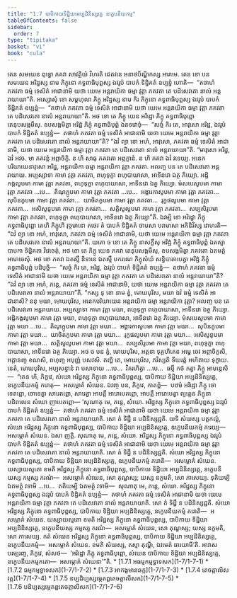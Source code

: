 ```yaml
---
title: "1.7 បាបិកាយទិដ្ឋិយាអប្បដិនិស្សគ្គេ ឧក្ខេបនីយកម្ម"
tableOfContents: false
sidebar:
  order: 7
type: "tipitaka"
basket: "vi"
book: "cula"
---
```



<DynamicBreadcrumb />

<Division number="65" book="cula">

<Paragraph number="297" book="cula">
តេន សមយេន ពុទ្ធោ ភគវា សាវត្ថិយំ វិហរតិ ជេតវនេ អនាថបិណ្ឌិកស្ស អារាមេ. តេន ខោ បន សមយេន អរិដ្ឋស្ស នាម ភិក្ខុនោ គទ្ធពាធិបុព្ពស្ស ឯវរូបំ បាបកំ ទិដ្ឋិគតំ ឧប្បន្នំ ហោតិ—  “តថាហំ ភគវតា ធម្មំ ទេសិតំ អាជានាមិ យថា យេមេ អន្តរាយិកា ធម្មា វុត្តា ភគវតា តេ បដិសេវតោ នាលំ អន្តរាយាយា”តិ. អស្សោសុំ ខោ សម្ពហុលា ភិក្ខូ អរិដ្ឋស្ស នាម កិរ ភិក្ខុនោ គទ្ធពាធិបុព្ពស្ស ឯវរូបំ បាបកំ ទិដ្ឋិគតំ ឧប្បន្នំ—  “តថាហំ ភគវតា ធម្មំ ទេសិតំ អាជានាមិ យថា យេមេ អន្តរាយិកា ធម្មា វុត្តា ភគវតា តេ បដិសេវតោ នាលំ អន្តរាយាយា”តិ.


</Paragraph>

<Paragraph number="298" book="cula">
អថ ខោ តេ ភិក្ខូ យេន អរិដ្ឋោ ភិក្ខុ គទ្ធពាធិបុព្ពោ តេនុបសង្កមឹសុ. ឧបសង្កមិត្វា អរិដ្ឋំ ភិក្ខុំ គទ្ធពាធិបុព្ពំ ឯតទវោចុំ—  “សច្ចំ កិរ តេ, អាវុសោ អរិដ្ឋ, ឯវរូបំ បាបកំ ទិដ្ឋិគតំ ឧប្បន្នំ—  តថាហំ ភគវតា ធម្មំ ទេសិតំ អាជានាមិ យថា យេមេ អន្តរាយិកា ធម្មា វុត្តា ភគវតា តេ បដិសេវតោ នាលំ អន្តរាយាយា”តិ? “ឯវំ ព្យា ខោ អហំ, អាវុសោ, ភគវតា ធម្មំ ទេសិតំ អាជានាមិ, យថា យេមេ អន្តរាយិកា ធម្មា វុត្តា ភគវតា តេ បដិសេវតោ នាលំ អន្តរាយាយា”តិ.


</Paragraph>

<Paragraph number="299" book="cula">
“មាវុសោ អរិដ្ឋ, ឯវំ អវច. មា ភគវន្តំ អព្ភាចិក្ខិ. ន ហិ សាធុ ភគវតោ អព្ភក្ខានំ. ន ហិ ភគវា ឯវំ វទេយ្យ. អនេកបរិយាយេនាវុសោ អរិដ្ឋ, អន្តរាយិកា ធម្មា អន្តរាយិកា វុត្តា ភគវតា. អលញ្ច បន តេ បដិសេវតោ អន្តរាយាយ. អប្បស្សាទា កាមា វុត្តា ភគវតា, ពហុទុក្ខា ពហុបាយាសា, អាទីនវោ ឯត្ថ ភិយ្យោ. អដ្ឋិកង្កលូបមា កាមា វុត្តា ភគវតា, ពហុទុក្ខា ពហុបាយាសា, អាទីនវោ ឯត្ថ ភិយ្យោ. មំសបេសូបមា កាមា វុត្តា ភគវតា …បេ…  តិណុក្កូបមា កាមា វុត្តា ភគវតា …បេ…  អង្គារកាសូបមា កាមា វុត្តា ភគវតា…  សុបិនកូបមា កាមា វុត្តា ភគវតា…  យាចិតកូបមា កាមា វុត្តា ភគវតា…  រុក្ខផលូបមា កាមា វុត្តា ភគវតា…  អសិសូនូបមា កាមា វុត្តា ភគវតា…  សត្តិសូលូបមា កាមា វុត្តា ភគវតា…  សប្បសិរូបមា កាមា វុត្តា ភគវតា, ពហុទុក្ខា ពហុបាយាសា, អាទីនវោ ឯត្ថ ភិយ្យោ”តិ.


</Paragraph>

<Paragraph number="300" book="cula">
ឯវម្បិ ខោ អរិដ្ឋោ ភិក្ខុ គទ្ធពាធិបុព្ពោ តេហិ ភិក្ខូហិ វុច្ចមានោ តថេវ តំ បាបកំ ទិដ្ឋិគតំ ថាមសា បរាមាសា អភិនិវិស្ស វោហរតិ—  “ឯវំ ព្យា ខោ អហំ, អាវុសោ, ភគវតា ធម្មំ ទេសិតំ អាជានាមិ, យថា យេមេ អន្តរាយិកា ធម្មា វុត្តា ភគវតា តេ បដិសេវតោ នាលំ អន្តរាយាយា”តិ. យតោ ច ខោ តេ ភិក្ខូ នាសក្ខឹសុ អរិដ្ឋំ ភិក្ខុំ គទ្ធពាធិបុព្ពំ ឯតស្មា បាបកា ទិដ្ឋិគតា វិវេចេតុំ, អថ ខោ តេ ភិក្ខូ យេន ភគវា តេនុបសង្កមឹសុ, ឧបសង្កមិត្វា ភគវតោ ឯតមត្ថំ អារោចេសុំ.


</Paragraph>

<Paragraph number="301" book="cula">
អថ ខោ ភគវា ឯតស្មឹ និទានេ ឯតស្មឹ បករណេ ភិក្ខុសំឃំ សន្និបាតាបេត្វា អរិដ្ឋំ ភិក្ខុំ គទ្ធពាធិបុព្ពំ បដិបុច្ឆិ—  “សច្ចំ កិរ តេ, អរិដ្ឋ, ឯវរូបំ បាបកំ ទិដ្ឋិគតំ ឧប្បន្នំ—  តថាហំ ភគវតា ធម្មំ ទេសិតំ អាជានាមិ យថា យេមេ អន្តរាយិកា ធម្មា វុត្តា ភគវតា តេ បដិសេវតោ នាលំ អន្តរាយាយា”តិ? “ឯវំ ព្យា ខោ អហំ, ភន្តេ, ភគវតា ធម្មំ ទេសិតំ អាជានាមិ, យថា យេមេ អន្តរាយិកា ធម្មា វុត្តា ភគវតា តេ បដិសេវតោ នាលំ អន្តរាយាយា”តិ.


</Paragraph>

<Paragraph number="302" book="cula">
“កស្ស នុ ខោ នាម ត្វំ, មោឃបុរិស, មយា ឯវំ ធម្មំ ទេសិតំ អាជានាសិ? ននុ មយា, មោឃបុរិស, អនេកបរិយាយេន អន្តរាយិកា ធម្មា អន្តរាយិកា វុត្តា? អលញ្ច បន តេ បដិសេវតោ អន្តរាយាយ. អប្បស្សាទា កាមា វុត្តា មយា, ពហុទុក្ខា ពហុបាយាសា, អាទីនវោ ឯត្ថ ភិយ្យោ. អដ្ឋិកង្កលូបមា កាមា វុត្តា មយា, ពហុទុក្ខា ពហុបាយាសា, អាទីនវោ ឯត្ថ ភិយ្យោ. មំសបេសូបមា កាមា វុត្តា មយា …បេ…  តិណុក្កូបមា កាមា វុត្តា មយា…  អង្គារកាសូបមា កាមា វុត្តា មយា…  សុបិនកូបមា កាមា វុត្តា មយា…  យាចិតកូបមា កាមា វុត្តា មយា…  រុក្ខផលូបមា កាមា វុត្តា មយា…  អសិសូនូបមា កាមា វុត្តា មយា…  សត្តិសូលូបមា កាមា វុត្តា មយា…  សប្បសិរូបមា កាមា វុត្តា មយា, ពហុទុក្ខា ពហុបាយាសា, អាទីនវោ ឯត្ថ ភិយ្យោ. អថ ច បន ត្វំ, មោឃបុរិស, អត្តនា ទុគ្គហិតេន អម្ហេ ចេវ អព្ភាចិក្ខសិ, អត្តានញ្ច ខណសិ, ពហុញ្ច អបុញ្ញំ បសវសិ. តញ្ហិ តេ, មោឃបុរិស, ភវិស្សតិ ទីឃរត្តំ អហិតាយ ទុក្ខាយ. នេតំ, មោឃបុរិស, អប្បសន្នានំ វា បសាទាយ …បេ…  វិគរហិត្វា …បេ…  ធម្មឹ កថំ កត្វា ភិក្ខូ អាមន្តេសិ—  “តេន ហិ, ភិក្ខវេ, សំឃោ អរិដ្ឋស្ស ភិក្ខុនោ គទ្ធពាធិបុព្ពស្ស, បាបិកាយ ទិដ្ឋិយា អប្បដិនិស្សគ្គេ, ឧក្ខេបនីយកម្មំ ករោតុ—  អសម្ភោគំ សំឃេន. ឯវញ្ច បន, ភិក្ខវេ, កាតព្ពំ—  បឋមំ អរិដ្ឋោ ភិក្ខុ ចោទេតព្ពោ, ចោទេត្វា សារេតព្ពោ, សារេត្វា អាបត្តឹ អារោបេតព្ពោ, អាបត្តឹ អារោបេត្វា ព្យត្តេន ភិក្ខុនា បដិពលេន សំឃោ ញាបេតព្ពោ—


</Paragraph>

</Division>
<Division number="66" book="cula">

<Paragraph number="303" book="cula">
‘សុណាតុ មេ, ភន្តេ, សំឃោ. អរិដ្ឋស្ស ភិក្ខុនោ គទ្ធពាធិបុព្ពស្ស ឯវរូបំ បាបកំ ទិដ្ឋិគតំ ឧប្បន្នំ—  តថាហំ ភគវតា ធម្មំ ទេសិតំ អាជានាមិ យថា យេមេ អន្តរាយិកា ធម្មា វុត្តា ភគវតា តេ បដិសេវតោ នាលំ អន្តរាយាយាតិ. សោ តំ ទិដ្ឋឹ ន បដិនិស្សជ្ជតិ. យទិ សំឃស្ស បត្តកល្លំ, សំឃោ អរិដ្ឋស្ស ភិក្ខុនោ គទ្ធពាធិបុព្ពស្ស, បាបិកាយ ទិដ្ឋិយា អប្បដិនិស្សគ្គេ, ឧក្ខេបនីយកម្មំ ករេយ្យ—  អសម្ភោគំ សំឃេន. ឯសា ញត្តិ.


</Paragraph>

<Paragraph number="304" book="cula">
សុណាតុ មេ, ភន្តេ, សំឃោ. អរិដ្ឋស្ស ភិក្ខុនោ គទ្ធពាធិបុព្ពស្ស ឯវរូបំ បាបកំ ទិដ្ឋិគតំ ឧប្បន្នំ—  តថាហំ ភគវតា ធម្មំ ទេសិតំ អាជានាមិ យថា យេមេ អន្តរាយិកា ធម្មា វុត្តា ភគវតា តេ បដិសេវតោ នាលំ អន្តរាយាយាតិ. សោ តំ ទិដ្ឋឹ ន បដិនិស្សជ្ជតិ. សំឃោ អរិដ្ឋស្ស ភិក្ខុនោ គទ្ធពាធិបុព្ពស្ស, បាបិកាយ ទិដ្ឋិយា អប្បដិនិស្សគ្គេ, ឧក្ខេបនីយកម្មំ ករោតិ—  អសម្ភោគំ សំឃេន. យស្សាយស្មតោ ខមតិ អរិដ្ឋស្ស ភិក្ខុនោ គទ្ធពាធិបុព្ពស្ស, បាបិកាយ ទិដ្ឋិយា អប្បដិនិស្សគ្គេ, ឧក្ខេបនីយស្ស កម្មស្ស ករណំ—  អសម្ភោគំ សំឃេន, សោ តុណ្ហស្ស; យស្ស នក្ខមតិ, សោ ភាសេយ្យ.


</Paragraph>

<Paragraph number="305" book="cula">
ទុតិយម្បិ ឯតមត្ថំ វទាមិ …បេ…  តតិយម្បិ ឯតមត្ថំ វទាមិ—  សុណាតុ មេ, ភន្តេ, សំឃោ. អរិដ្ឋស្ស ភិក្ខុនោ គទ្ធពាធិបុព្ពស្ស ឯវរូបំ បាបកំ ទិដ្ឋិគតំ ឧប្បន្នំ—  តថាហំ ភគវតា ធម្មំ ទេសិតំ អាជានាមិ យថា យេមេ អន្តរាយិកា ធម្មា វុត្តា ភគវតា តេ បដិសេវតោ នាលំ អន្តរាយាយាតិ. សោ តំ ទិដ្ឋឹ ន បដិនិស្សជ្ជតិ. សំឃោ អរិដ្ឋស្ស ភិក្ខុនោ គទ្ធពាធិបុព្ពស្ស, បាបិកាយ ទិដ្ឋិយា អប្បដិនិស្សគ្គេ, ឧក្ខេបនីយកម្មំ ករោតិ—  អសម្ភោគំ សំឃេន. យស្សាយស្មតោ ខមតិ អរិដ្ឋស្ស ភិក្ខុនោ គទ្ធពាធិបុព្ពស្ស, បាបិកាយ ទិដ្ឋិយា អប្បដិនិស្សគ្គេ, ឧក្ខេបនីយស្ស កម្មស្ស ករណំ—  អសម្ភោគំ សំឃេន, សោ តុណ្ហស្ស; យស្ស នក្ខមតិ, សោ ភាសេយ្យ.


</Paragraph>

<Paragraph number="306" book="cula">
កតំ សំឃេន អរិដ្ឋស្ស ភិក្ខុនោ គទ្ធពាធិបុព្ពស្ស, បាបិកាយ ទិដ្ឋិយា អប្បដិនិស្សគ្គេ, ឧក្ខេបនីយកម្មំ—  អសម្ភោគំ សំឃេន. ខមតិ សំឃស្ស, តស្មា តុណ្ហី, ឯវមេតំ ធារយាមី’តិ.


</Paragraph>

<Paragraph number="307" book="cula">
អាវាសបរម្បរញ្ច, ភិក្ខវេ, សំសថ—  ‘អរិដ្ឋោ ភិក្ខុ គទ្ធពាធិបុព្ពោ, សំឃេន បាបិកាយ ទិដ្ឋិយា អប្បដិនិស្សគ្គេ, ឧក្ខេបនីយកម្មកតោ—  អសម្ភោគំ សំឃេនា’”តិ.

</Paragraph>
</Division>

<TableOfContents book="cula" section="1.7">
* [1.7.1 អធម្មកម្មទ្វាទសក](1-7/1-7-1)
* [1.7.2 ធម្មកម្មទ្វាទសក](1-7/1-7-2)
* [1.7.3 អាកង្ខមានឆក្ក](1-7/1-7-3)
* [1.7.4 តេចត្តាលីសវត្ត](1-7/1-7-4)
* [1.7.5 នប្បដិប្បស្សម្ភេតព្ពតេចត្តាលីសក](1-7/1-7-5)
* [1.7.6 បដិប្បស្សម្ភេតព្ពតេចត្តាលីសក](1-7/1-7-6)
</TableOfContents>